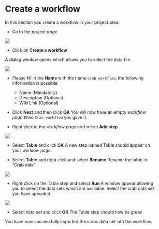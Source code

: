# Create a workflow
In this section you create a workflow in your project area.

* Go to the _project page_

![](images/my_playground_crabsdata.png)

  
* Click on **Create a workflow**


A dialog window opens which allows you to select the data file.

![](images/create_workflow.png)

* Please fill in the **Name** with the name ``crab workflow``, the following information is possible:
    + Name (Mandatory)
    + Description (Optional)
    + Wiki Link (Optional)


* Click **Next** and then click **OK**
You will now have an empty _workflow page_ titled ``Crab workflow`` you gave it.

* Right click in the _workflow page_  and select **Add step**

![](images/add_table_step.png)

* Select **Table** and click **OK**
A new step named Table should appear on your _worklow page_.

* Select **Table** and right click and select **Rename**
Rename the table to "Crab data"

![](images/rename_table.png)

* Right click on the Table step and select **Run**
A window appear allowing you to select the data sets which are available.
Select the crab data set you have uploaded.

![](images/select_crabsdata.png)

* Select data set and click **OK**
The Table step should now be green.


You have now successfully imported the crabs data set into the workflow.